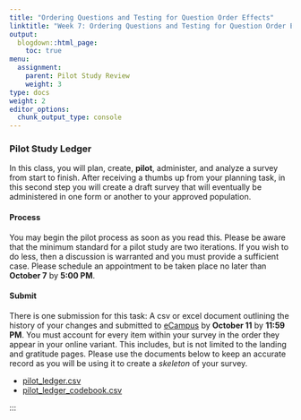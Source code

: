 ```yaml
---
title: "Ordering Questions and Testing for Question Order Effects"
linktitle: "Week 7: Ordering Questions and Testing for Question Order Effects"
output:
  blogdown::html_page:
    toc: true
menu:
  assignment:
    parent: Pilot Study Review
    weight: 3
type: docs
weight: 2
editor_options: 
  chunk_output_type: console
---
```


### Pilot Study Ledger
In this class, you will plan, create, **pilot**, administer, and analyze a survey from start to finish. After receiving a thumbs up from your planning task, in this second step you will create a draft survey that will eventually be administered in one form or another to your approved population.

#### Process
You may begin the pilot process as soon as you read this. Please be aware that the minimum standard for a pilot study are two iterations. If you wish to do less, then a discussion is warranted and you must provide a sufficient case. Please schedule an appointment to be taken place no later than **October 7** by **5:00 PM**.

#### Submit
There is one submission for this task: A csv or excel document outlining the history of your changes and submitted to [eCampus](https://ecampus.wvu.edu/){target="_blank"} by **October 11** by **11:59 PM**. You must account for every item within your survey in the order they appear in your online variant. This includes, but is not limited to the landing and gratitude pages. Please use the documents below to keep an accurate record as you will be using it to create a *skeleton* of your survey. 

- [pilot_ledger.csv](/files/Week 7/pilot_ledger.csv)
- [pilot_ledger_codebook.csv](/files/Week 7/pilot_ledger.csv)

:::
